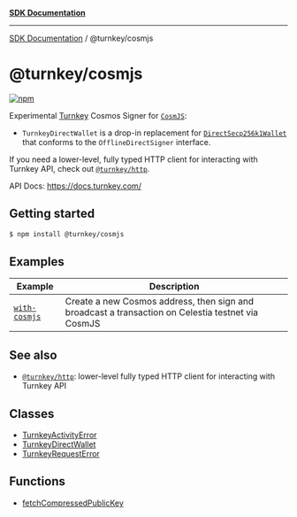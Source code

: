 [**SDK Documentation**](../../README.mdx)

***

[SDK Documentation](../../packages.mdx) / @turnkey/cosmjs

# @turnkey/cosmjs

[![npm](https://img.shields.io/npm/v/@turnkey/cosmjs?color=%234C48FF)](https://www.npmjs.com/package/@turnkey/cosmjs)

Experimental [Turnkey](https://turnkey.com) Cosmos Signer for [`CosmJS`](https://github.com/cosmos/cosmjs):

- `TurnkeyDirectWallet` is a drop-in replacement for [`DirectSecp256k1Wallet`](https://github.com/cosmos/cosmjs/blob/e8e65aa0c145616ccb58625c32bffe08b46ff574/packages/proto-signing/src/directsecp256k1wallet.ts#LL14C14-L14C35) that conforms to the `OfflineDirectSigner` interface.

If you need a lower-level, fully typed HTTP client for interacting with Turnkey API, check out [`@turnkey/http`](https://www.npmjs.com/package/@turnkey/http).

API Docs: https://docs.turnkey.com/

## Getting started

```bash
$ npm install @turnkey/cosmjs
```

## Examples

| Example                                                                     | Description                                                                                       |
| --------------------------------------------------------------------------- | ------------------------------------------------------------------------------------------------- |
| [`with-cosmjs`](https://github.com/tkhq/sdk/tree/main/examples/with-cosmjs) | Create a new Cosmos address, then sign and broadcast a transaction on Celestia testnet via CosmJS |

## See also

- [`@turnkey/http`](https://www.npmjs.com/package/@turnkey/http): lower-level fully typed HTTP client for interacting with Turnkey API

## Classes

- [TurnkeyActivityError](classes/TurnkeyActivityError.mdx)
- [TurnkeyDirectWallet](classes/TurnkeyDirectWallet.mdx)
- [TurnkeyRequestError](classes/TurnkeyRequestError.mdx)

## Functions

- [fetchCompressedPublicKey](functions/fetchCompressedPublicKey.mdx)
